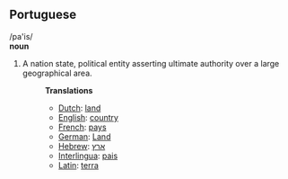 ==Portuguese==
/pa'is/<br>
'''noun'''

#A nation state, political entity asserting ultimate authority over a large geographical area.
#:'''Translations'''
#:*[[Dutch]]: [[land]]
#:*[[English]]: [[country]]
#:*[[French]]: [[pays]]
#:*[[German]]: [[Land]]
#:*[[Hebrew]]: [[ארץ]]
#:*[[Interlingua]]: [[pais]]
#:*[[Latin]]: [[terra]]